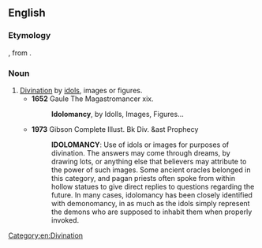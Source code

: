 ==English==

===Etymology===
{{etyl|LL.|en}} {{term|idolum|lang=la}}, from {{etyl|grc|en}} {{term|εἴδωλον||image, idol|lang=grc}}.

===Noun===
{{en-noun|-}}

# [[divination|Divination]] by [[idol]]s, images or figures.
#* '''1652''' Gaule The Magastromancer xix.
#*: '''Idolomancy''', by Idolls, Images, Figures...
#* '''1973''' Gibson Complete Illust. Bk Div. &ast Prophecy
#*: '''IDOLOMANCY''': Use of idols or images for purposes of divination. The answers may come through dreams, by drawing lots, or anything else that believers may attribute to the power of such images. Some ancient oracles belonged in this category, and pagan priests often spoke from within hollow statues to give direct replies to questions regarding the future. In many cases, idolomancy has been closely identified with demonomancy, in as much as the idols simply represent the demons who are supposed to inhabit them when properly invoked.

[[Category:en:Divination]]